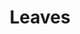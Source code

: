 ---
title: "Leaves"
meta_title: "Leaves craft"
description: "Craft de Leaves"
rank: "e"
draft: false
name: "Leaves"
recipe_img: "https://wiki.pokexgames.com/images/f/f1/Leaves.png"
level: 12
craft_time: 20
result: 5
value_npc: 1
ingredients:
  - name: "Pure Grass"
    quantity: 42
    item_img: "https://wiki.pokexgames.com/images/b/bc/Pure_Grass.png"
    value_npc: 1
---